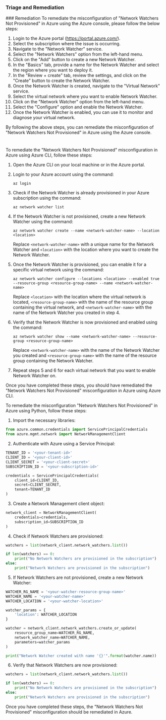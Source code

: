 
### Triage and Remediation
<Tabs>
<Tab title='Remediation'>
### Remediation

<AccordionGroup>
<Accordion title='Using Console' defaultOpen='true'>
To remediate the misconfiguration of "Network Watchers Not Provisioned" in Azure using the Azure console, please follow the below steps:

1. Login to the Azure portal (https://portal.azure.com/).
2. Select the subscription where the issue is occurring.
3. Navigate to the "Network Watcher" service.
4. Select the "Network Watchers" option from the left-hand menu.
5. Click on the "Add" button to create a new Network Watcher.
6. In the "Basics" tab, provide a name for the Network Watcher and select the region where you want to deploy it.
7. In the "Review + create" tab, review the settings, and click on the "Create" button to create the Network Watcher.
8. Once the Network Watcher is created, navigate to the "Virtual Network" service.
9. Select the virtual network where you want to enable Network Watcher.
10. Click on the "Network Watcher" option from the left-hand menu.
11. Select the "Configure" option and enable the Network Watcher.
12. Once the Network Watcher is enabled, you can use it to monitor and diagnose your virtual network.

By following the above steps, you can remediate the misconfiguration of "Network Watchers Not Provisioned" in Azure using the Azure console.

#
</Accordion>

<Accordion title='Using CLI'>
To remediate the "Network Watchers Not Provisioned" misconfiguration in Azure using Azure CLI, follow these steps:

1. Open the Azure CLI on your local machine or in the Azure portal.

2. Login to your Azure account using the command:

   ```
   az login
   ```

3. Check if the Network Watcher is already provisioned in your Azure subscription using the command:

   ```
   az network watcher list
   ```

4. If the Network Watcher is not provisioned, create a new Network Watcher using the command:

   ```
   az network watcher create --name <network-watcher-name> --location <location>
   ```

   Replace `<network-watcher-name>` with a unique name for the Network Watcher and `<location>` with the location where you want to create the Network Watcher.

5. Once the Network Watcher is provisioned, you can enable it for a specific virtual network using the command:

   ```
   az network watcher configure --locations <location> --enabled true --resource-group <resource-group-name> --name <network-watcher-name>
   ```

   Replace `<location>` with the location where the virtual network is located, `<resource-group-name>` with the name of the resource group containing the virtual network, and `<network-watcher-name>` with the name of the Network Watcher you created in step 4.

6. Verify that the Network Watcher is now provisioned and enabled using the command:

   ```
   az network watcher show --name <network-watcher-name> --resource-group <resource-group-name>
   ```

   Replace `<network-watcher-name>` with the name of the Network Watcher you created and `<resource-group-name>` with the name of the resource group containing the Network Watcher.

7. Repeat steps 5 and 6 for each virtual network that you want to enable Network Watcher on.

Once you have completed these steps, you should have remediated the "Network Watchers Not Provisioned" misconfiguration in Azure using Azure CLI.
</Accordion>

<Accordion title='Using Python'>
To remediate the misconfiguration "Network Watchers Not Provisioned" in Azure using Python, follow these steps:

1. Import the necessary libraries:

```python
from azure.common.credentials import ServicePrincipalCredentials
from azure.mgmt.network import NetworkManagementClient
```

2. Authenticate with Azure using a Service Principal:

```python
TENANT_ID = '<your-tenant-id>'
CLIENT_ID = '<your-client-id>'
CLIENT_SECRET = '<your-client-secret>'
SUBSCRIPTION_ID = '<your-subscription-id>'

credentials = ServicePrincipalCredentials(
    client_id=CLIENT_ID,
    secret=CLIENT_SECRET,
    tenant=TENANT_ID
)
```

3. Create a Network Management client object:

```python
network_client = NetworkManagementClient(
    credentials=credentials,
    subscription_id=SUBSCRIPTION_ID
)
```

4. Check if Network Watchers are provisioned:

```python
watchers = list(network_client.network_watchers.list())

if len(watchers) == 0:
    print("No Network Watchers are provisioned in the subscription")
else:
    print("Network Watchers are provisioned in the subscription")
```

5. If Network Watchers are not provisioned, create a new Network Watcher:

```python
WATCHER_RG_NAME = '<your-watcher-resource-group-name>'
WATCHER_NAME = '<your-watcher-name>'
WATCHER_LOCATION = '<your-watcher-location>'

watcher_params = {
    'location': WATCHER_LOCATION
}

watcher = network_client.network_watchers.create_or_update(
    resource_group_name=WATCHER_RG_NAME,
    network_watcher_name=WATCHER_NAME,
    parameters=watcher_params
)

print("Network Watcher created with name '{}'".format(watcher.name))
```

6. Verify that Network Watchers are now provisioned:

```python
watchers = list(network_client.network_watchers.list())

if len(watchers) == 0:
    print("No Network Watchers are provisioned in the subscription")
else:
    print("Network Watchers are provisioned in the subscription")
```

Once you have completed these steps, the "Network Watchers Not Provisioned" misconfiguration should be remediated in Azure.
</Accordion>

</AccordionGroup>
</Tab>
</Tabs>
